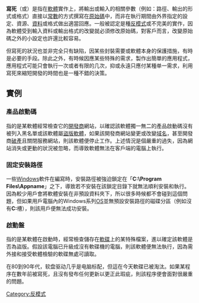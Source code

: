 {{unreferenced|time=2011-06-30T11:22:02+00:00}}
{{noteTA
|G1=IT
}}
'''寫死'''（{{lang-en|'''Hard Code'''}}或{{lang|en|'''Hard Coding'''}}）是指在[[軟體|軟體]]實作上，將輸出或輸入的相關參數（例如：路徑、輸出的形式或格式）直接以[[常數|常數]]的方式撰寫在[[原始碼|原始碼]]中，而非在執行期間由外界指定的設定、資源、[[資料|資料]]或格式做出適當回應。一般被認定是種[[反模式|反模式]]或不完美的實作，因為軟體受到輸入資料或輸出格式的改變就必須修改原始碼，對客戶而言，改變原始碼之外的小設定也許還比較容易。

但寫死的狀況也並非完全只有缺陷，因某些封裝需要或軟體本身的保護措施，有時是必要的手段。除此之外，有時候因應某些特殊的需求，製作出簡單的應用程式，應用程式可能只會執行一次或者有限的几次，抑或永遠只應付某種单一需求，利用寫死來縮短開發的時間也是一種不錯的決策。

==實例==
===產品啟動碼===
指的是某軟體經常檢查它的[[開發商|開發商]]網站，以確認該軟體獨一無二的產品啟動碼沒有被列入黑名單或該軟體屬[[盜版軟體|盜版軟體]]，如果該開發商網站變更或改變[[域名|域名]]，甚至開發商[[破產|破產]]且關閉服務網站，則該軟體便停止工作。上述情況是個嚴重的過失，因為網站消失或更動的狀況被忽略，而導致軟體無法在客戶端的電腦上執行。

===固定安裝路徑===
一些[[Windows|Windows]]軟件在編寫時，安裝路徑被強迫鎖定在「'''C:\Program Files\Appname'''」之下，導致若不安裝在該鎖定目錄下就無法順利安裝和執行。因為較少用戶會將軟體安裝在非預設資料夾下，所以很多時候都不會碰到這個問題，但如果用戶電腦內的Windows系列[[OS|OS]]並無預設安裝路徑的磁碟分區（例如沒有'''C:'''槽），則該用戶便無法成功安裝。

===啟動盤===
指的是某軟體在啟動時，經常檢查儲存在[[軟碟|軟碟]]上的某特殊檔案，進以確定該軟體是否為盜版。假設該電腦已升級成沒有軟碟機的電腦，則該軟體便無法執行，因為需外接和接受軟體檢驗的軟碟無處可讀取。

在80到90年代，软盘驱动几乎是电脑标配，但這在今天軟碟已被淘汰。如果某程序在數年前被寫死，且沒有發布任何更新以更正此瑕疵，則該程序便會面對很嚴重的問題。

[[Category:反模式|Category:反模式]]
